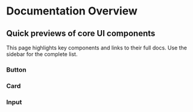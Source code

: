 
<Meta title='Docs/Overview' />

# Documentation Overview

## Quick previews of core UI components

This page highlights key components and links to their full docs. Use the sidebar for the complete list.

<div style={{ marginBottom: '40px' }}>
  <h3>Button</h3>
  <Canvas of={ButtonStories.Primary} />
  <Controls of={ButtonStories.Primary} />
</div>

<div style={{ marginBottom: '40px' }}>
  <h3>Card</h3>
  <Canvas of={CardStories.Default} />
  <Controls of={CardStories.Default} />
</div>

<div style={{ marginBottom: '40px' }}>
  <h3>Input</h3>
  <Canvas of={InputStories.Default} />
  <Controls of={InputStories.Default} />
</div>

